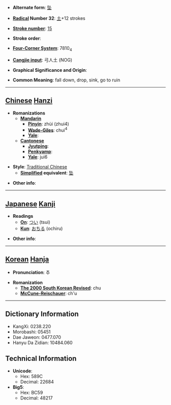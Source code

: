 * '''Alternate form''': [[坠]]

* '''[[Wiktionary:Chinese radical index| Radical]] Number 32''': [[Wiktionary:Chinese radical index 土|土]]+12 strokes

* '''[[Wiktionary:Chinese total strokes index|Stroke number]]''': [[Wiktionary:Chinese total strokes index 15|15]]

* '''Stroke order''': 

* '''[[Wiktionary:Chinese four corner index|Four-Corner System]]''': 7810<sub>4</sub>

* '''[[Wiktionary:Chinese Cangjie index|Cangjie input]]''': 弓人土 (NOG)

* '''Graphical Significance and Origin''': 

* '''Common Meaning''': fall down, drop, sink, go to ruin

----

== [[Chinese]] [[Hanzi]] ==

* '''Romanizations'''
** '''[[Mandarin]]'''
*** '''[[Pinyin]]''': zhùi (zhui4)
*** '''[[Wade-Giles]]''': chui<sup>4</sup>
*** '''[[Yale]]''': 
** '''[[Cantonese]]'''
*** '''[[Jyutping]]''':
*** '''[[Penkyamp]]''': 
*** '''[[Yale]]''': jui6

* '''Style''': [[Traditional Chinese]] 
** '''[[Simplified Chinese|Simplified]] equivalent''': [[坠]]

* '''Other info''': 

----

== [[Japanese]] [[Kanji]] ==

* '''Readings'''
** '''[[On]]''': [[つい]] (tsui)
** '''[[Kun]]''': [[おちる]] (ochiru)

* '''Other info''':  

----

== [[Korean]] [[Hanja]] ==

* '''Pronunciation''': 추

* '''Romanization'''
** '''[[The 2000 South Korean Revised Romanization|The 2000 South Korean Revised]]''': chu
** '''[[McCune-Reischauer]]''': ch'u

----

== Dictionary Information ==

* KangXi: 0238.220
* Morobashi: 05451
* Dae Jaweon: 0477.070
* Hanyu Da Zidian: 10484.060

== Technical Information ==

* '''Unicode''':
** Hex: 589C
** Decimal: 22684
* '''Big5''':
** Hex: BC59
** Decimal: 48217